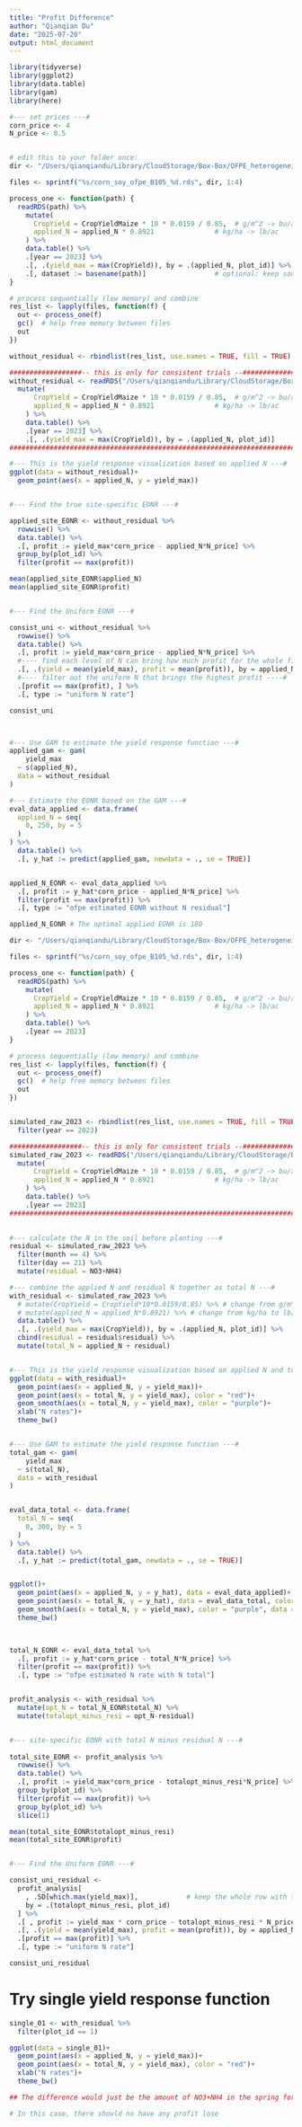```yaml
---
title: "Profit Difference"
author: "Qianqian Du"
date: "2025-07-20"
output: html_document
---
```


```r
library(tidyverse)
library(ggplot2)
library(data.table)
library(gam)
library(here)
```


```r

#--- set prices ---#
corn_price <- 4 
N_price <- 0.5


# edit this to your folder once:
dir <- "/Users/qianqiandu/Library/CloudStorage/Box-Box/OFPE_heterogeneity_residue_N/Data/Processed-Data/Normal_till"

files <- sprintf("%s/corn_soy_ofpe_B105_%d.rds", dir, 1:4)

process_one <- function(path) {
  readRDS(path) %>%
    mutate(
      CropYield = CropYieldMaize * 10 * 0.0159 / 0.85,  # g/m^2 -> bu/ac
      applied_N = applied_N * 0.8921               # kg/ha -> lb/ac
    ) %>%
    data.table() %>%
    .[year == 2023] %>%
    .[, .(yield_max = max(CropYield)), by = .(applied_N, plot_id)] %>%
    .[, dataset := basename(path)]                 # optional: keep source file
}

# process sequentially (low memory) and combine
res_list <- lapply(files, function(f) {
  out <- process_one(f)
  gc()  # help free memory between files
  out
})

without_residual <- rbindlist(res_list, use.names = TRUE, fill = TRUE)

##################-- this is only for consistent trials --#################
without_residual <- readRDS("/Users/qianqiandu/Library/CloudStorage/Box-Box/OFPE_heterogeneity_residue_N/Data/Processed-Data/Normal_till/corn_soy_consistent_B105.rds") %>% 
  mutate(
      CropYield = CropYieldMaize * 10 * 0.0159 / 0.85,  # g/m^2 -> bu/ac
      applied_N = applied_N * 0.8921               # kg/ha -> lb/ac
    ) %>%
    data.table() %>%
    .[year == 2023] %>%
    .[, .(yield_max = max(CropYield)), by = .(applied_N, plot_id)]
#######################################################################

#--- This is the yield response visualization based on applied N ---#
ggplot(data = without_residual)+
  geom_point(aes(x = applied_N, y = yield_max))


#--- Find the true site-specific EONR ---#

applied_site_EONR <- without_residual %>% 
  rowwise() %>% 
  data.table() %>% 
  .[, profit := yield_max*corn_price - applied_N*N_price] %>% 
  group_by(plot_id) %>%
  filter(profit == max(profit))

mean(applied_site_EONR$applied_N)
mean(applied_site_EONR$profit)


#--- Find the Uniform EONR ---#

consist_uni <- without_residual %>% 
  rowwise() %>% 
  data.table() %>% 
  .[, profit := yield_max*corn_price - applied_N*N_price] %>% 
  #---- find each level of N can bring how much profit for the whole field ----#
  .[, .(yield = mean(yield_max), profit = mean(profit)), by = applied_N] %>% 
  #---- filter out the uniform N that brings the highest profit ----#
  .[profit == max(profit), ] %>% 
  .[, type := "uniform N rate"]

consist_uni



#--- Use GAM to estimate the yield response function ---#
applied_gam <- gam(
    yield_max
  ~ s(applied_N),
  data = without_residual
)

#--- Estimate the EONR based on the GAM ---#
eval_data_applied <- data.frame(
  applied_N = seq(
    0, 250, by = 5
  )
) %>% 
  data.table() %>% 
  .[, y_hat := predict(applied_gam, newdata = ., se = TRUE)]


applied_N_EONR <- eval_data_applied %>% 
  .[, profit := y_hat*corn_price - applied_N*N_price] %>% 
  filter(profit == max(profit)) %>% 
  .[, type := "ofpe estimated EONR without N residual"]

applied_N_EONR # The optimal applied EONR is 180 

```


```r
dir <- "/Users/qianqiandu/Library/CloudStorage/Box-Box/OFPE_heterogeneity_residue_N/Data/Processed-Data/Normal_till"

files <- sprintf("%s/corn_soy_ofpe_B105_%d.rds", dir, 1:4)

process_one <- function(path) {
  readRDS(path) %>%
    mutate(
      CropYield = CropYieldMaize * 10 * 0.0159 / 0.85,  # g/m^2 -> bu/ac
      applied_N = applied_N * 0.8921               # kg/ha -> lb/ac
    ) %>%
    data.table() %>%
    .[year == 2023]
}

# process sequentially (low memory) and combine
res_list <- lapply(files, function(f) {
  out <- process_one(f)
  gc()  # help free memory between files
  out
})


simulated_raw_2023 <- rbindlist(res_list, use.names = TRUE, fill = TRUE) %>% 
  filter(year == 2023)

##################-- this is only for consistent trials --#################
simulated_raw_2023 <- readRDS("/Users/qianqiandu/Library/CloudStorage/Box-Box/OFPE_heterogeneity_residue_N/Data/Processed-Data/Normal_till/corn_soy_consistent_B105.rds") %>% 
  mutate(
      CropYield = CropYieldMaize * 10 * 0.0159 / 0.85,  # g/m^2 -> bu/ac
      applied_N = applied_N * 0.8921               # kg/ha -> lb/ac
    ) %>%
    data.table() %>%
    .[year == 2023]
#######################################################################

  
#--- calculate the N in the soil before planting ---#
residual <- simulated_raw_2023 %>% 
  filter(month == 4) %>% 
  filter(day == 21) %>% 
  mutate(residual = NO3+NH4)

#--- combine the applied N and residual N together as total N ---#
with_residual <- simulated_raw_2023 %>%
  # mutate(CropYield = CropYield*10*0.0159/0.85) %>% # change from g/m^2 to bu/ac
  # mutate(applied_N = applied_N*0.8921) %>% # change from kg/ha to lb/ac
  data.table() %>% 
  .[, .(yield_max = max(CropYield)), by = .(applied_N, plot_id)] %>% 
  cbind(residual = residual$residual) %>% 
  mutate(total_N = applied_N + residual)


#--- This is the yield response visualization based on applied N and total N ---#
ggplot(data = with_residual)+
  geom_point(aes(x = applied_N, y = yield_max))+
  geom_point(aes(x = total_N, y = yield_max), color = "red")+
  geom_smooth(aes(x = total_N, y = yield_max), color = "purple")+
  xlab("N rates")+
  theme_bw()


#--- Use GAM to estimate the yield response function ---#
total_gam <- gam(
    yield_max
  ~ s(total_N),
  data = with_residual
)


eval_data_total <- data.frame(
  total_N = seq(
    0, 300, by = 5
  )
) %>% 
  data.table() %>% 
  .[, y_hat := predict(total_gam, newdata = ., se = TRUE)]


ggplot()+
  geom_point(aes(x = applied_N, y = y_hat), data = eval_data_applied)+
  geom_point(aes(x = total_N, y = y_hat), data = eval_data_total, color = "red")+
  geom_smooth(aes(x = total_N, y = yield_max), color = "purple", data = with_residual)+
  theme_bw()

  

total_N_EONR <- eval_data_total %>% 
  .[, profit := y_hat*corn_price - total_N*N_price] %>% 
  filter(profit == max(profit)) %>% 
  .[, type := "ofpe estimated N rate with N total"] 


profit_analysis <- with_residual %>% 
  mutate(opt_N = total_N_EONR$total_N) %>% 
  mutate(totalopt_minus_resi = opt_N-residual)


#--- site-specific EONR with total N minus residual N ---#
  
total_site_EONR <- profit_analysis %>% 
  rowwise() %>% 
  data.table() %>% 
  .[, profit := yield_max*corn_price - totalopt_minus_resi*N_price] %>% 
  group_by(plot_id) %>%
  filter(profit == max(profit)) %>% 
  group_by(plot_id) %>% 
  slice(1)

mean(total_site_EONR$totalopt_minus_resi)
mean(total_site_EONR$profit)


#--- Find the Uniform EONR ---#

consist_uni_residual <-
  profit_analysis[
    , .SD[which.max(yield_max)],            # keep the whole row with the max
    by = .(totalopt_minus_resi, plot_id)
  ] %>% 
  .[ , profit := yield_max * corn_price - totalopt_minus_resi * N_price] %>% 
  .[, .(yield = mean(yield_max), profit = mean(profit)), by = applied_N] %>% 
  .[profit == max(profit)] %>% 
  .[, type := "uniform N rate"]

consist_uni_residual


```


# Try single yield response function

```r
single_01 <- with_residual %>% 
  filter(plot_id == 1)

ggplot(data = single_01)+
  geom_point(aes(x = applied_N, y = yield_max))+
  geom_point(aes(x = total_N, y = yield_max), color = "red")+
  xlab("N rates")+
  theme_bw()

## The difference would just be the amount of NO3+NH4 in the spring for that site. The profit loss would just be the NO3+NH4 * price of N.??

# In this case, there should no have any profit lose
```







